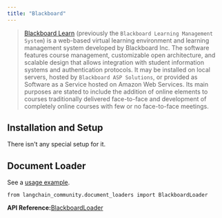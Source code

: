 ```yaml
---
title: "Blackboard"
---
```


> [Blackboard Learn](https://en.wikipedia.org/wiki/Blackboard_Learn) (previously the `Blackboard Learning Management System`) is a web-based virtual learning environment and learning management system developed by Blackboard Inc. The software features course management, customizable open architecture, and scalable design that allows integration with student information systems and authentication protocols. It may be installed on local servers, hosted by `Blackboard ASP Solutions`, or provided as Software as a Service hosted on Amazon Web Services. Its main purposes are stated to include the addition of online elements to courses traditionally delivered face-to-face and development of completely online courses with few or no face-to-face meetings.

## Installation and Setup

There isn't any special setup for it.

## Document Loader

See a [usage example](/src/oss/integrations/document_loaders/blackboard).

```
from langchain_community.document_loaders import BlackboardLoader
```

**API Reference:**[BlackboardLoader](https://python.langchain.com/api_reference/community/document_loaders/langchain_community.document_loaders.blackboard.BlackboardLoader.html)

